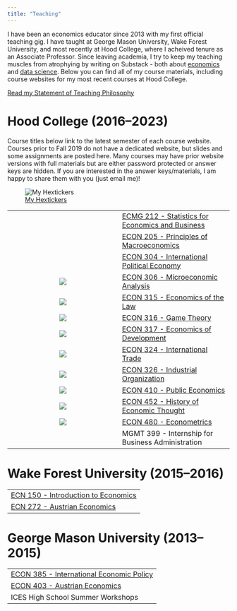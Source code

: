 ```yaml
---
title: "Teaching"
---
```


I have been an economics educator since 2013 with my first official teaching gig. I have taught at George Mason University, Wake Forest University, and most recently at Hood College, where I acheived tenure as an Associate Professor. Since leaving academia, I try to keep my teaching muscles from atrophying by writing on Substack - both about [economics](https://ryansafner.substack.com) and [data science](https://safnerscripts.substack.com). Below you can find all of my course materials, including course websites for my most recent courses at Hood College. 

[<i class="fas fa-file-pdf"></i> Read my Statement of Teaching Philosophy](teaching_philosophy.pdf)

# Hood College (2016--2023)

Course titles below link to the latest semester of each course website. Courses prior to Fall 2019 do not have a dedicated website, but slides and some assignments are posted here. Many courses may have prior website versions with full materials but are either password protected or answer keys are hidden. If you are interested in the answer keys/materials, I am happy to share them with you (just email me)!

![[<i class="fa-brands fa-github"></i> My Hextickers](https://github.com/ryansafner/hexstickers)](https://github.com/ryansafner/hexstickers/blob/master/README_files/figure-markdown_strict/unnamed-chunk-1-1.png?raw=true)

|    |     |
|:---:|:----|
|     | [ECMG 212 - Statistics for Economics and Business](courses/ecmg-212.qmd) |
|     | [ECON 205 - Principles of Macroeconomics](courses/econ-205.html) |
|     | [ECON 304 - International Political Economy](courses/econ-304.html) |
| ![](img/micro_hex.png) | [ECON 306 - Microeconomic Analysis](http://micros23.classes.ryansafner.com) |
| ![](img/law_hex.png) | [ECON 315 - Economics of the Law](http://lawS21.classes.ryansafner.com) |
| ![](img/game_hex.png) | [ECON 316 - Game Theory](http://gameF21.classes.ryansafner.com) |
| ![](img/dev_hex.png) | [ECON 317 - Economics of Development](https://devf21.classes.ryansafner.com) |
| ![](img/trade_hex.png) | [ECON 324 - International Trade](http://trades23.classes.ryansafner.com) |
| ![](img/io_hex.png) | [ECON 326 - Industrial Organization](https://ios23.classes.ryansafner.com) |
| ![](img/public_hex.png) | [ECON 410 - Public Economics](https://publics22.classes.ryansafner.com) |
| ![](img/thought_hex.png) | [ECON 452 - History of Economic Thought](http://thoughtF22.classes.ryansafner.com) |
| ![](img/metrics_hex.png) | [ECON 480 - Econometrics](http://metricsF22.classes.ryansafner.com) |
|    | MGMT 399 - Internship for Business Administration |

# Wake Forest University (2015--2016)

|     |
|:----|
| [ECN 150 - Introduction to Economics](https://www.dropbox.com/s/w03rizmeov387tb/ECN_150C_Syllabus_Safner.pdf?dl=0) |
| [ECN 272 - Austrian Economics](https://www.dropbox.com/s/f1ddw84rggv7zod/Austrian_Economics_Syllabus.pdf?dl=0) |

# George Mason University (2013--2015)

|     |
|:----|
| [ECON 385 - International Economic Policy](https://www.dropbox.com/scl/fi/qw6h3hlfc1d8xgrr9blvo/ECON385_S14_Syllabus_Safner.pdf?dl=0&rlkey=pefc8bv86lh1y84562hn94e9q) |
| [ECON 403 - Austrian Economics](https://www.dropbox.com/scl/fi/zwqrc1gikiqvk3c3ftxi6/Austrian_Economics_Syllabus.pdf?dl=0&rlkey=yvtoz2y9mh5l0k0bdd5ds45uj) |
| ICES High School Summer Workshops |
